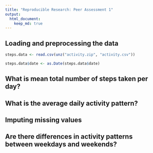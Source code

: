 ```yaml
---
title: "Reproducible Research: Peer Assessment 1"
output: 
  html_document:
    keep_md: true
---
```



## Loading and preprocessing the data
```r
steps.data <- read.csv(unz("activity.zip", "activity.csv"))

steps.data$date <- as.Date(steps.data$date)
```

## What is mean total number of steps taken per day?



## What is the average daily activity pattern?



## Imputing missing values



## Are there differences in activity patterns between weekdays and weekends?

